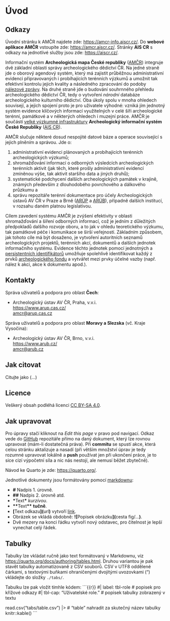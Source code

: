# Úvod {.unnumbered}

::: {.callout-tip}

# Odkazy

Úvodní stránku k AMČR najdete zde: [https://amcr-info.aiscr.cz/](https://amcr-info.aiscr.cz/).
Do **webové aplikace AMČR** vstoupíte zde: [https://amcr.aiscr.cz/](https://amcr.aiscr.cz/).
Stránky **AIS CR** s odkazy na jednotlivé služby jsou zde: [https://aiscr.cz/](https://aiscr.cz/).

:::

Informační systém **Archeologická mapa České republiky** ([AMČR](https://amcr-info.aiscr.cz/)) integruje dvě základní oblasti správy archeologického dědictví ČR.
Na jedné straně jde o oborový agendový systém, který má zajistit průběžnou administrativní evidenci připravovaných i probíhajících terénních výzkumů a umožnit tak efektivní kontrolu jejich kvality a následného zpracování do podoby [nálezové zprávy](pojmy.qmd#nálezová-zpráva).
Na druhé straně jde o budování souhrnného přehledu archeologického dědictví ČR, tedy o vytvoření *národní* databáze archeologického kulturního dědictví.
Oba úkoly spolu v mnoha ohledech souvisejí, a jejich spojení proto je pro uživatele výhodné: vzniká jím jednotný systém evidence klíčových informací využitelných v celé šíři archeologické terénní, památkové a v některých ohledech i muzejní práce.
AMČR je součástí [velké výzkumné infrastruktury](pojmy.qmd#výzkumné-infrastruktury) **Archeologický informační systém České Republiky** ([AIS CR](https://aiscr.cz/)).

AMČR slučuje některé dosud nespojité datové báze a operace související s jejich plněním a správou.
Jde o:

1. administrativní evidenci plánovaných a probíhajících terénních archeologických výzkumů;
2. shromažďování informací o odborných výsledcích archeologických terénních aktivit (jak těch, které prošly administrativní evidencí zmíněnou výše, tak aktivit staršího data a jiných druhů);
3. systematické podchycení dalších archeologických památek v krajině, známých především z dlouhodobého povrchového a dálkového průzkumu a
4. správu repozitáře terénní dokumentace pro účely Archeologických ústavů AV ČR v Praze a Brně ([ARÚP](https://www.arup.cas.cz/) a [ARÚB](https://arub.cz/)), případně dalších institucí, v rozsahu daném platnou legislativou.

Cílem zavedení systému AMČR je zvýšení efektivity v oblasti shromažďování a šíření odborných informací, což je jedním z důležitých předpokladů dalšího rozvoje oboru, a to jak v ohledu teoretického výzkumu, tak památkové péče i komunikace se širší veřejností.
Základním způsobem, jak tohoto cíle má být dosaženo, je vytvoření autoritních seznamů archeologických projektů, terénních akcí, dokumentů a dalších jednotek informačního systému.
Evidence těchto jednotek pomocí jednotných a [persistentních identifikátorů](identifikatory.qmd) umožňuje spolehlivě identifikovat každý z prvků [archeologického fondu](pojmy.qmd#archeologický-fond) a vytvářet mezi prvky účelné vazby (např. nález k akci, akce k dokumentu apod.).

## Kontakty

Správa uživatelů a podpora pro oblast **Čech**:

- Archeologický ústav AV ČR, Praha, v.v.i.  
  [https://www.arup.cas.cz/](https://www.arup.cas.cz/)  
  [amcr@arup.cas.cz](mailto:amcr@arup.cas.cz)

Správa uživatelů a podpora pro oblast **Moravy a Slezska** (vč. Kraje Vysočina):

- Archeologický ústav AV ČR, Brno, v.v.i.  
  [https://www.arub.cz/](https://www.arub.cz/)  
  [amcr@arub.cz](mailto:amcr@arub.cz)

## Jak citovat

Citujte jako (...)

## Licence

Veškerý obsah podléhá licenci [CC BY-SA 4.0](https://creativecommons.org/licenses/by-sa/4.0/).

::: {.callout-note  collapse="true"}

# Jak upravovat

Pro úpravy stačí kliknout na *Edit this page* v pravo pod navigací.
Odkaz vede do [GitHub](https://github.com/ARUP-CAS/aiscr-webamcr-help/)
repozitáře přímo na daný dokument, který lze rovnou upravovat (mám-li dostatečná práva).
Při **commitu** se spustí akce, která celou stránku aktalizuje a nasadí
(při větším množství úprav je tedy rozumné upravovat lokálně a **push** používat
jen při ukončení práce, je to sice cizí výpočetní síla a nic nás nestojí, ale nemusí běžet zbytečně).

Návod ke Quarto je zde: <https://quarto.org/>.

Jednotlivé dokumenty jsou formátovány pomocí [markdownu](https://www.markdownguide.org/):

- **\#** Nadpis 1. úrovně.
- **\#\#** Nadpis 2. úrovně atd.
- **\***Text**\*** *kurzívou*.
- **\*\***Text**\*\*** **tučně**.
- **\[**Text odkazu**\]\(**url**\)** vytvoří [link](https://www.aiscr.cz/).
- Obrázek se vkládá obdobně: **\!\[**Popisek obrázku**\]\(**cesta fig/...**\)**.
- Dvě mezery na konci řádku vytvoří nový odstavec, pro čitelnost je lepší vynechat celý řádek.

:::

::: {.callout-note  collapse="true"}

# Tabulky

Tabulky lze vkládat ručně jako text formátovaný v Markdownu, viz <https://quarto.org/docs/authoring/tables.html>.
Druhou variantou je pak stavět tabulky automatizovaně z CSV souborů.
CSV v UTF8 oddělené čárkami, s textovými buňkami ohraničenými dvojitými uvozovkami (")
vkládejte do složky `./tabs/`.

Tabulku lze pak vložit tímhle kódem:
```{{r}}
#| label: tbl-role              # popisek pro křížové odkazy
#| tbl-cap: "Uživatelské role." # popisek tabulky zobrazený v textu

read.csv("tabs/table.csv") |>   #  "table" nahradit za skutečný název tabulky
  knitr::kable()
```

:::
